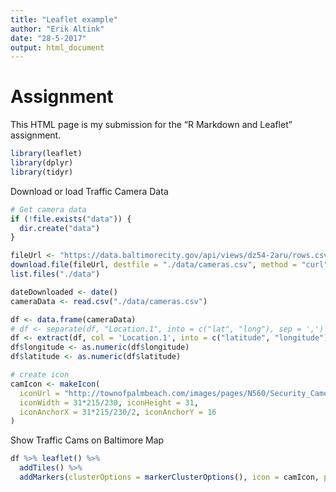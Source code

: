 ```yaml
---
title: "Leaflet example"
author: "Erik Altink"
date: "28-5-2017"
output: html_document
---
```


# Assignment

This HTML page is my submission for the "R Markdown and Leaflet" assignment.

```r
library(leaflet)
library(dplyr)
library(tidyr)
```

Download or load Traffic Camera Data

```r
# Get camera data
if (!file.exists("data")) {
  dir.create("data")
}

fileUrl <- "https://data.baltimorecity.gov/api/views/dz54-2aru/rows.csv?accessType=DOWNLOAD"
download.file(fileUrl, destfile = "./data/cameras.csv", method = "curl")
list.files("./data")

dateDownloaded <- date()
cameraData <- read.csv("./data/cameras.csv")

df <- data.frame(cameraData)
# df <- separate(df, "Location.1", into = c("lat", "long"), sep = ',')
df <- extract(df, col = 'Location.1', into = c("latitude", "longitude"), "\\(([^,]+), ([^)]+)\\)")
df$longitude <- as.numeric(df$longitude)
df$latitude <- as.numeric(df$latitude)

# create icon
camIcon <- makeIcon(
  iconUrl = "http://townofpalmbeach.com/images/pages/N560/Security_Camera-512.png",
  iconWidth = 31*215/230, iconHeight = 31,
  iconAnchorX = 31*215/230/2, iconAnchorY = 16
)
```

Show Traffic Cams on Baltimore Map

```r
df %>% leaflet() %>%
  addTiles() %>%
  addMarkers(clusterOptions = markerClusterOptions(), icon = camIcon, popup = df$address)
```
